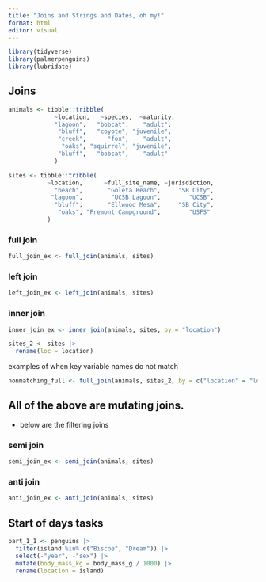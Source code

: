 ```yaml
---
title: "Joins and Strings and Dates, oh my!"
format: html
editor: visual
---
```


```r
library(tidyverse)
library(palmerpenguins)
library(lubridate)
```


## Joins 

```r
animals <- tibble::tribble(
             ~location,   ~species,  ~maturity,
             "lagoon",   "bobcat",    "adult",
              "bluff",   "coyote", "juvenile",
              "creek",      "fox",    "adult",
               "oaks", "squirrel", "juvenile",
              "bluff",   "bobcat",    "adult"
             )

sites <- tibble::tribble(
           ~location,      ~full_site_name, ~jurisdiction,
             "beach",       "Goleta Beach",     "SB City",
            "lagoon",        "UCSB Lagoon",        "UCSB",
             "bluff",       "Ellwood Mesa",     "SB City",
              "oaks", "Fremont Campground",        "USFS"
           )

```


### full join

```r
full_join_ex <- full_join(animals, sites)
```

### left join

```r
left_join_ex <- left_join(animals, sites)
```

### inner join
```r
inner_join_ex <- inner_join(animals, sites, by = "location")
```

```r
sites_2 <- sites |> 
  rename(loc = location)
```

examples of when key variable names do not match 
```r
nonmatching_full <- full_join(animals, sites_2, by = c("location" = "loc"))
```

## All of the above are mutating joins. 
- below are the filtering joins

### semi join

```r
semi_join_ex <- semi_join(animals, sites)
```

### anti join
```r
anti_join_ex <- anti_join(animals, sites)
```

## Start of days tasks

```r
part_1_1 <- penguins |> 
  filter(island %in% c("Biscoe", "Dream")) |> 
  select(-"year", -"sex") |> 
  mutate(body_mass_kg = body_mass_g / 1000) |> 
  rename(location = island)
```

```r

```

